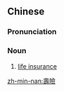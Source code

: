 ==Chinese==
{{zh-forms|s=寿险}}

===Pronunciation===
{{zh-pron
|m=shòuxiǎn
|c=sau6 him2
|mn=siū-hiám
|cat=n
}}

===Noun===
{{zh-noun}}

# [[life insurance]]

[[zh-min-nan:壽險]]